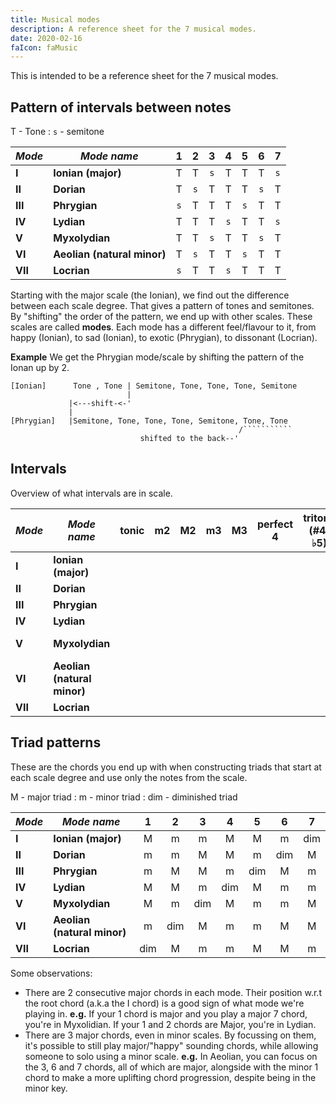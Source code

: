 ```yaml
---
title: Musical modes
description: A reference sheet for the 7 musical modes.
date: 2020-02-16
faIcon: faMusic
---
```



<script
  src="https://kit.fontawesome.com/e7cef4976f.js"
  crossorigin="anonymous"
></script>

This is intended to be a reference sheet for the 7 musical modes.

<div className="mb-8"></div>

## Pattern of intervals between notes

T - Tone
: `s` - semitone

| _Mode_  | _Mode name_                 |  1  |  2  |  3  |  4  |  5  |  6  |  7  |
| ------- | --------------------------- | :-: | :-: | :-: | :-: | :-: | :-: | :-: |
| **I**   | **Ionian (major)**          |  T  |  T  | `s` |  T  |  T  |  T  | `s` |
| **II**  | **Dorian**                  |  T  | `s` |  T  |  T  |  T  | `s` |  T  |
| **III** | **Phrygian**                | `s` |  T  |  T  |  T  | `s` |  T  |  T  |
| **IV**  | **Lydian**                  |  T  |  T  |  T  | `s` |  T  |  T  | `s` |
| **V**   | **Myxolydian**              |  T  |  T  | `s` |  T  |  T  | `s` |  T  |
| **VI**  | **Aeolian (natural minor)** |  T  | `s` |  T  |  T  | `s` |  T  |  T  |
| **VII** | **Locrian**                 | `s` |  T  |  T  | `s` |  T  |  T  |  T  |

Starting with the major scale (the Ionian), we find out the difference between each scale degree. That gives a pattern of tones and semitones.
By "shifting" the order of the pattern, we end up with other scales. These scales are called **modes**. Each mode has a different feel/flavour to it, from happy (Ionian), to sad (Ionian), to exotic (Phrygian), to dissonant (Locrian).

**Example** We get the Phrygian mode/scale by shifting the pattern of the Ionan up by 2.

````````````
[Ionian]      Tone , Tone | Semitone, Tone, Tone, Tone, Semitone
                          |
             |<---shift-<-'
             |
[Phrygian]   |Semitone, Tone, Tone, Tone, Semitone, Tone, Tone
                                                   /```````````
                             shifted to the back--'
````````````

<div className="mb-8"></div>

## Intervals

Overview of what intervals are in scale.

| _Mode_  | _Mode name_                 |                  tonic                   |                    m2                    |                    M2                    |                    m3                    |                    M3                    |                perfect 4                 |             tritone (#4/♭5)              |                perfect 5                 |                    m6                    |                    M6                    |                    m7                    |                    M7                    |                  octave                  | _shortcut to help remember_ |
| ------- | --------------------------- | :--------------------------------------: | :--------------------------------------: | :--------------------------------------: | :--------------------------------------: | :--------------------------------------: | :--------------------------------------: | :--------------------------------------: | :--------------------------------------: | :--------------------------------------: | :--------------------------------------: | :--------------------------------------: | :--------------------------------------: | :--------------------------------------: | :-------------------------: |
| **I**   | **Ionian (major)**          | <FontAwesomeIcon icon={faCheckCircle} /> |                                          | <FontAwesomeIcon icon={faCheckCircle} /> |                                          | <FontAwesomeIcon icon={faCheckCircle} /> | <FontAwesomeIcon icon={faCheckCircle} /> |                                          | <FontAwesomeIcon icon={faCheckCircle} /> |                                          | <FontAwesomeIcon icon={faCheckCircle} /> |                                          | <FontAwesomeIcon icon={faCheckCircle} /> | <FontAwesomeIcon icon={faCheckCircle} /> |           majors            |
| **II**  | **Dorian**                  | <FontAwesomeIcon icon={faCheckCircle} /> |                                          | <FontAwesomeIcon icon={faCheckCircle} /> | <FontAwesomeIcon icon={faCheckCircle} /> |                                          | <FontAwesomeIcon icon={faCheckCircle} /> |                                          | <FontAwesomeIcon icon={faCheckCircle} /> |                                          | <FontAwesomeIcon icon={faCheckCircle} /> | <FontAwesomeIcon icon={faCheckCircle} /> |                                          | <FontAwesomeIcon icon={faCheckCircle} /> |           m3, m7            |
| **III** | **Phrygian**                | <FontAwesomeIcon icon={faCheckCircle} /> | <FontAwesomeIcon icon={faCheckCircle} /> |                                          | <FontAwesomeIcon icon={faCheckCircle} /> |                                          | <FontAwesomeIcon icon={faCheckCircle} /> |                                          | <FontAwesomeIcon icon={faCheckCircle} /> | <FontAwesomeIcon icon={faCheckCircle} /> |                                          | <FontAwesomeIcon icon={faCheckCircle} /> |                                          | <FontAwesomeIcon icon={faCheckCircle} /> |           minors            |
| **IV**  | **Lydian**                  | <FontAwesomeIcon icon={faCheckCircle} /> |                                          | <FontAwesomeIcon icon={faCheckCircle} /> |                                          | <FontAwesomeIcon icon={faCheckCircle} /> |                                          | <FontAwesomeIcon icon={faCheckCircle} /> | <FontAwesomeIcon icon={faCheckCircle} /> |                                          | <FontAwesomeIcon icon={faCheckCircle} /> |                                          | <FontAwesomeIcon icon={faCheckCircle} /> | <FontAwesomeIcon icon={faCheckCircle} /> |         majors, #4          |
| **V**   | **Myxolydian**              | <FontAwesomeIcon icon={faCheckCircle} /> |                                          | <FontAwesomeIcon icon={faCheckCircle} /> |                                          | <FontAwesomeIcon icon={faCheckCircle} /> | <FontAwesomeIcon icon={faCheckCircle} /> |                                          | <FontAwesomeIcon icon={faCheckCircle} /> |                                          | <FontAwesomeIcon icon={faCheckCircle} /> | <FontAwesomeIcon icon={faCheckCircle} /> |                                          | <FontAwesomeIcon icon={faCheckCircle} /> |         majors, m7          |
| **VI**  | **Aeolian (natural minor)** | <FontAwesomeIcon icon={faCheckCircle} /> |                                          | <FontAwesomeIcon icon={faCheckCircle} /> | <FontAwesomeIcon icon={faCheckCircle} /> |                                          | <FontAwesomeIcon icon={faCheckCircle} /> |                                          | <FontAwesomeIcon icon={faCheckCircle} /> | <FontAwesomeIcon icon={faCheckCircle} /> |                                          | <FontAwesomeIcon icon={faCheckCircle} /> |                                          | <FontAwesomeIcon icon={faCheckCircle} /> |         minors, M2          |
| **VII** | **Locrian**                 | <FontAwesomeIcon icon={faCheckCircle} /> | <FontAwesomeIcon icon={faCheckCircle} /> |                                          | <FontAwesomeIcon icon={faCheckCircle} /> |                                          | <FontAwesomeIcon icon={faCheckCircle} /> | <FontAwesomeIcon icon={faCheckCircle} /> |                                          | <FontAwesomeIcon icon={faCheckCircle} /> |                                          | <FontAwesomeIcon icon={faCheckCircle} /> |                                          | <FontAwesomeIcon icon={faCheckCircle} /> |         minors, ♭5          |

<div className="mb-8"></div>

## Triad patterns

These are the chords you end up with when constructing triads that start at each scale degree and use only the notes from the scale.

M - major triad
: m - minor triad
: dim - diminished triad

| _Mode_  | _Mode name_                 |  1  |  2  |  3  |  4  |  5  |  6  |  7  |
| ------- | --------------------------- | :-: | :-: | :-: | :-: | :-: | :-: | :-: |
| **I**   | **Ionian (major)**          |  M  |  m  |  m  |  M  |  M  |  m  | dim |
| **II**  | **Dorian**                  |  m  |  m  |  M  |  M  |  m  | dim |  M  |
| **III** | **Phrygian**                |  m  |  M  |  M  |  m  | dim |  M  |  m  |
| **IV**  | **Lydian**                  |  M  |  M  |  m  | dim |  M  |  m  |  m  |
| **V**   | **Myxolydian**              |  M  |  m  | dim |  M  |  m  |  m  |  M  |
| **VI**  | **Aeolian (natural minor)** |  m  | dim |  M  |  m  |  m  |  M  |  M  |
| **VII** | **Locrian**                 | dim |  M  |  m  |  m  |  M  |  M  |  m  |

Some observations:

- There are 2 consecutive major chords in each mode. Their position w.r.t the root chord (a.k.a the I chord) is a good sign of what mode we're playing in. **e.g.** If your 1 chord is major and you play a major 7 chord, you're in Myxolidian. If your 1 and 2 chords are Major, you're in Lydian.
- There are 3 major chords, even in minor scales. By focussing on them, it's possible to still play major/"happy" sounding chords, while allowing someone to solo using a minor scale. **e.g.** In Aeolian, you can focus on the 3, 6 and 7 chords, all of which are major, alongside with the minor 1 chord to make a more uplifting chord progression, despite being in the minor key.

